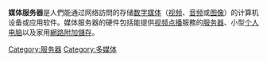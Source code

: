{{Expand language|1=en|time=2021-02-16T12:23:39+00:00}}
{{NoteTA|G1=IT}}
'''媒体服务器'''是人們能通过网络訪問的存储[[数字媒体|数字媒体]]（[[视频|视频]]、[[音频|音频]]或[[图像|图像]]）的计算机设备或应用软件。媒体服务器的硬件包括能提供[[视频点播|视频点播]]服務的[[服务器|服务器]]、小型[[个人电脑|个人电脑]]以及家用[[網路附加儲存|網路附加儲存]]。

[[Category:服务器|Category:服务器]]
[[Category:多媒体|Category:多媒体]]